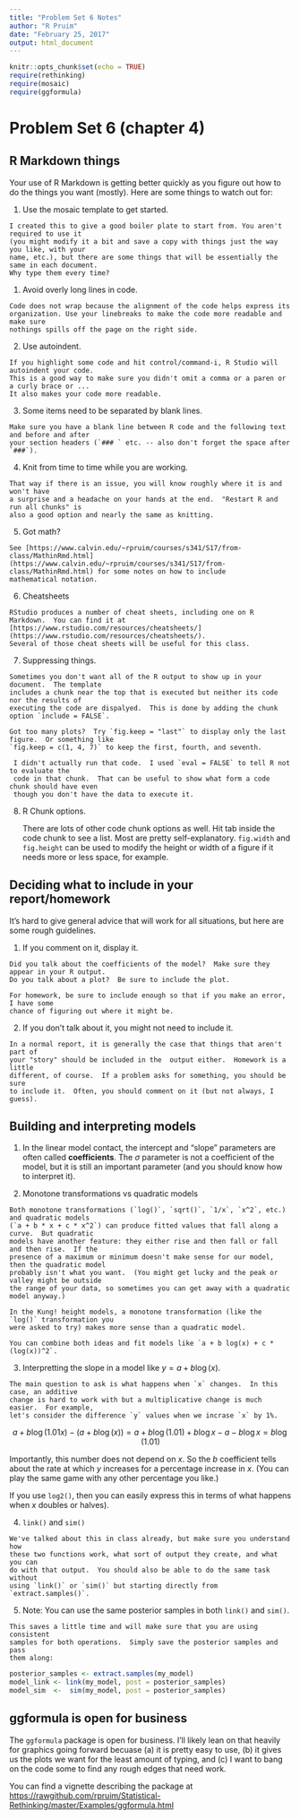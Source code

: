 ```yaml
---
title: "Problem Set 6 Notes"
author: "R Pruim"
date: "February 25, 2017"
output: html_document
---
```


```r
knitr::opts_chunk$set(echo = TRUE)
require(rethinking)
require(mosaic)
require(ggformula)
```


# Problem Set 6 (chapter 4)

## R Markdown things

Your use of R Markdown is getting better quickly as you figure out how to do the things you want (mostly).  Here are some things to watch out for:

  1. Use the mosaic template to get started.
  
    I created this to give a good boiler plate to start from. You aren't required to use it
    (you might modify it a bit and save a copy with things just the way you like, with your
    name, etc.), but there are some things that will be essentially the same in each document.
    Why type them every time?
  
  1. Avoid overly long lines in code.
  
    Code does not wrap because the alignment of the code helps express its
    organization. Use your linebreaks to make the code more readable and make sure
    nothings spills off the page on the right side.
  
  2. Use autoindent.
  
    If you highlight some code and hit control/command-i, R Studio will autoindent your code.
    This is a good way to make sure you didn't omit a comma or a paren or a curly brace or ...
    It also makes your code more readable.
  
  3. Some items need to be separated by blank lines.
  
    Make sure you have a blank line between R code and the following text and before and after 
    your section headers (`### ` etc. -- also don't forget the space after `###`).
  
  4. Knit from time to time while you are working.
  
    That way if there is an issue, you will know roughly where it is and won't have 
    a surprise and a headache on your hands at the end.  "Restart R and run all chunks" is
    also a good option and nearly the same as knitting.
  
  5. Got math?
  
    See [https://www.calvin.edu/~rpruim/courses/s341/S17/from-class/MathinRmd.html](https://www.calvin.edu/~rpruim/courses/s341/S17/from-class/MathinRmd.html) for some notes on how to include 
    mathematical notation.
  
  6. Cheatsheets
  
    RStudio produces a number of cheat sheets, including one on R Markdown.  You can find it at
    [https://www.rstudio.com/resources/cheatsheets/](https://www.rstudio.com/resources/cheatsheets/).
    Several of those cheat sheets will be useful for this class.
  
  7. Suppressing things.
  
    Sometimes you don't want all of the R output to show up in your document.  The template 
    includes a chunk near the top that is executed but neither its code nor the results of 
    executing the code are dispalyed.  This is done by adding the chunk option `include = FALSE`.

    Got too many plots?  Try `fig.keep = "last"` to display only the last figure.  Or something like
    `fig.keep = c(1, 4, 7)` to keep the first, fourth, and seventh.
  
     I didn't actually run that code.  I used `eval = FALSE` to tell R not to evaluate the 
     code in that chunk.  That can be useful to show what form a code chunk should have even
     though you don't have the data to execute it.
  
  8. R Chunk options.
  
     There are lots of other code chunk options as well.  Hit tab inside the code chunk to 
     see a list.  Most are pretty self-explanatory.  `fig.width` and `fig.height` can be used
     to modify the height or width of a figure if it needs more or less space, for example.
     
## Deciding what to include in your report/homework

It's hard to give general advice that will work for all situations, but here are some rough 
guidelines.

  1. If you comment on it, display it.
  
    Did you talk about the coefficients of the model?  Make sure they appear in your R output.
    Do you talk about a plot?  Be sure to include the plot.  
  
    For homework, be sure to include enough so that if you make an error, I have some 
    chance of figuring out where it might be.
  
  2. If you don't talk about it, you might not need to include it.
  
    In a normal report, it is generally the case that things that aren't part of
    your "story" should be included in the  output either.  Homework is a little
    different, of course.  If a problem asks for something, you should be sure 
    to include it.  Often, you should comment on it (but not always, I guess).

## Building and interpreting models

  1. In the linear model contact, the intercept and "slope" parameters are often called
  **coefficients**.  The $\sigma$ parameter is not a coefficient of the model, but it 
  is still an important parameter (and you should know how to interpret it).
  
  2. Monotone transformations vs quadratic models
  
    Both monotone transformations (`log()`, `sqrt()`, `1/x`, `x^2`, etc.) and quadratic models 
    (`a + b * x + c * x^2`) can produce fitted values that fall along a curve.  But quadratic 
    models have another feature: they either rise and then fall or fall and then rise.  If the
    presence of a maximum or minimum doesn't make sense for our model, then the quadratic model
    probably isn't what you want.  (You might get lucky and the peak or valley might be outside
    the range of your data, so sometimes you can get away with a quadratic model anyway.)  
  
    In the Kung! height models, a monotone transformation (like the `log()` transformation you
    were asked to try) makes more sense than a quadratic model. 
  
    You can combine both ideas and fit models like `a + b log(x) + c * (log(x))^2`.
  
  3. Interpretting the slope in a model like $y = a + b  \log(x)$.
  
    The main question to ask is what happens when `x` changes.  In this case, an additive 
    change is hard to work with but a multiplicative change is much easier.  For example,
    let's consider the difference `y` values when we incrase `x` by 1%.
  
$$
a + b \log(1.01x) - (a + b \log(x)) = a + b \log(1.01) + b \log x - a - b \log x = b \log(1.01)
$$

  Importantly, this number does not depend on $x$.  So the $b$ coefficient tells
  about the rate at which $y$ increases for a percentage increase in $x$.  (You
  can play the same game with any other percentage you like.)
  
  If you use `log2()`, then you can easily express this in terms of what happens
  when $x$ doubles or halves).

  4. `link()` and `sim()`
  
    We've talked about this in class already, but make sure you understand how
    these two functions work, what sort of output they create, and what you can
    do with that output.  You should also be able to do the same task without
    using `link()` or `sim()` but starting directly from `extract.samples()`.
    
  5. Note: You can use the same posterior samples in both `link()` and `sim()`.
  
    This saves a little time and will make sure that you are using consistent 
    samples for both operations.  Simply save the posterior samples and pass
    them along:
    
```r
posterior_samples <- extract.samples(my_model)
model_link <- link(my_model, post = posterior_samples)
model_sim  <-  sim(my_model, post = posterior_samples)
```

## ggformula is open for business

The `ggformula` package is open for business.  I'll likely lean on that heavily
for graphics going forward becuase (a) it is pretty easy to use, (b) it gives us 
the plots we want for the least amount of typing, and (c) I want to bang on the
code some to find any rough edges that need work.

You can find a vignette describing the package at
[https://rawgithub.com/rpruim/Statistical-Rethinking/master/Examples/ggformula.html](https://rawgithub.com/rpruim/Statistical-Rethinking/master/Examples/ggformula.html)
